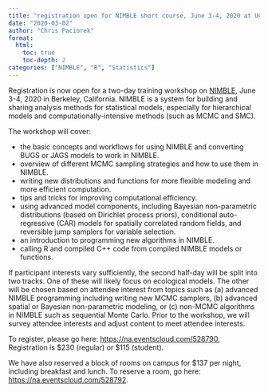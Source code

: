 ```yaml
---
title: "registration open for NIMBLE short course, June 3-4, 2020 at UC Berkeley"
date: "2020-03-02"
author: "Chris Paciorek"
format:
  html:
    toc: true
    toc-depth: 2
categories: ["NIMBLE", "R", "Statistics"]
---
```


Registration is now open for a two-day training workshop on [NIMBLE](https://r-nimble.org/), June 3-4, 2020 in Berkeley, California. NIMBLE is a system for building and sharing analysis methods for statistical models, especially for hierarchical models and computationally-intensive methods (such as MCMC and SMC).

The workshop will cover:

  * the basic concepts and workflows for using NIMBLE and converting BUGS or JAGS models to work in NIMBLE.
  * overview of different MCMC sampling strategies and how to use them in NIMBLE.
  * writing new distributions and functions for more flexible modeling and more efficient computation.
  * tips and tricks for improving computational efficiency.
  * using advanced model components, including Bayesian non-parametric distributions (based on Dirichlet process priors), conditional auto-regressive (CAR) models for spatially correlated random fields, and reversible jump samplers for variable selection.
  * an introduction to programming new algorithms in NIMBLE.
  * calling R and compiled C++ code from compiled NIMBLE models or functions.

If participant interests vary sufficiently, the second half-day will be split into two tracks. One of these will likely focus on ecological models. The other will be chosen based on attendee interest from topics such as (a) advanced NIMBLE programming including writing new MCMC samplers, (b) advanced spatial or Bayesian non-parametric modeling, or (c) non-MCMC algorithms in NIMBLE such as sequential Monte Carlo. Prior to the workshop, we will survey attendee interests and adjust content to meet attendee interests.

To register, please go here: [https://na.eventscloud.com/528790.](https://na.eventscloud.com/528790) Registration is $230 (regular) or $115 (student).

We have also reserved a block of rooms on campus for $137 per night, including breakfast and lunch. To reserve a room, go here: <https://na.eventscloud.com/528792>.